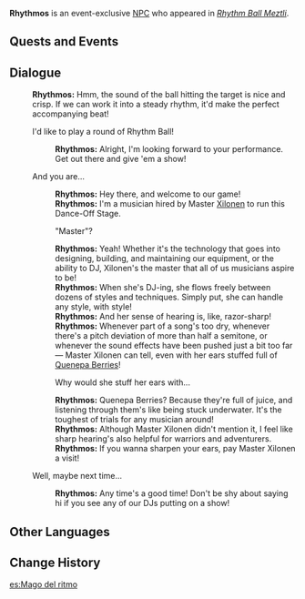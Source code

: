 {{Meta
<!-- Remove this template after adding the missing info -->
|missing_NPC_profile  = yes
}}
{{Character Infobox
|type             = Event NPC
|image            = NPC Rhythmos.png
|realname         = <!-- Optional, if different from in-game name -->
|deceased         = <!-- Past (for deceased prior to events of the game) or free response -->
|region           = Natlan
|location         = Natlan
|affiliation      = Children of Echoes
|title            = DJ

|ancestry         = <!-- Clan/family -->
|father           = 
|mother           = 
|spouse           = 
|sibling          = 
|child            = 
|relative         = 

|voiceEN          = 
|voiceCN          = 
|voiceJP          = 
|voiceKR          = 
}}
'''Rhythmos''' is an event-exclusive [[NPC]] who appeared in ''[[Rhythm Ball Meztli]]''.
<!--
==Location==
{{subst:#tag:gallery|
NPC Location {{subst:#titleparts:{{subst:PAGENAME}}}}.png{{subst:!}}{{subst:#titleparts:{{subst:PAGENAME}}}}'s location
NPC Location {{subst:#titleparts:{{subst:PAGENAME}}}} Context.png{{subst:!}}Additional context
}}
-->
<!--
==Profile==
Detailed story/lore information goes here.
''(To be added.)''

===Appearance===
Keep appearance section short and concise. Limit to 2 paragraphs with 3-4 sentences each.
''(To be added.)''
-->
==Quests and Events==
{{Quests and Events}}
<!--
==Idle Quotes==
{{Dialogue Start}}
:{{DIcon|Idle}} {{Tx}}
::{{A|VO Rhythmos 01.ogg}} "{{Tx}}"
{{Dialogue End}}
-->
==Dialogue==
{{Dialogue Start}}
:'''Rhythmos:''' Hmm, the sound of the ball hitting the target is nice and crisp. If we can work it into a steady rhythm, it'd make the perfect accompanying beat!
:{{DIcon|Rhythm Ball}} I'd like to play a round of Rhythm Ball!
::'''Rhythmos:''' Alright, I'm looking forward to your performance. Get out there and give 'em a show!
:{{DIcon}} And you are...
::'''Rhythmos:''' Hey there, and welcome to our game!
::'''Rhythmos:''' I'm a musician hired by Master [[Xilonen]] to run this Dance-Off Stage.
::{{DIcon}} "Master"?
::'''Rhythmos:''' Yeah! Whether it's the technology that goes into designing, building, and maintaining our equipment, or the ability to DJ, Xilonen's the master that all of us musicians aspire to be!
::'''Rhythmos:''' When she's DJ-ing, she flows freely between dozens of styles and techniques. Simply put, she can handle any style, with style!
::'''Rhythmos:''' And her sense of hearing is, like, razor-sharp!
::'''Rhythmos:''' Whenever part of a song's too dry, whenever there's a pitch deviation of more than half a semitone, or whenever the sound effects have been pushed just a bit too far — Master Xilonen can tell, even with her ears stuffed full of [[Quenepa Berry|Quenepa Berries]]!
::{{DIcon}} Why would she stuff her ears with...
::'''Rhythmos:''' Quenepa Berries? Because they're full of juice, and listening through them's like being stuck underwater. It's the toughest of trials for any musician around!
::'''Rhythmos:''' Although Master Xilonen didn't mention it, I feel like sharp hearing's also helpful for warriors and adventurers.
::'''Rhythmos:''' If you wanna sharpen your ears, pay Master Xilonen a visit!
:{{DIcon}} Well, maybe next time...
::'''Rhythmos:''' Any time's a good time! Don't be shy about saying hi if you see any of our DJs putting on a show!
{{Dialogue End}}

==Other Languages==
{{Other Languages
|en       = Rhythmos
|zhs      = 「律动魔匠」
|zhs_rm   = 
|zht      = 「律動魔匠」
|zht_rm   = 
|zh_tl    = 
|ja       = 「リズミカル職人」
|ja_rm    = 
|ja_tl    = 
|ko       = 「리듬<->의 마술사」
|ko_tl    = 
|es       = Mago del ritmo
|es_tl    = Rhythm Magician
|fr       = Rythmos
|fr_tl    = Rhythmos
|ru       = Мастер ритма
|ru_tl    = 
|th       = "นักร่ายจังหวะ"
|th_rm    = 
|th_tl    = 
|vi       = "Phù Thủy Âm Nhạc"
|vi_tl    = 
|de       = „Rhythmos“
|de_tl    = 
|id       = Rhythmos
|pt       = "Artesão Rítmico"
|pt_tl    = 
|tr       = Rhythmos
|it       = Ritmos
|it_tl    = 
}}

==Change History==
{{Change History|5.5}}
<!--
==References==
{{Reflist}}
-->

[[es:Mago del ritmo]]